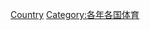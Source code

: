 {{Commons category|1924 in sports by country}}
{{Year by category
|m=1
|c=9
|d=2
|y=4
|cat=各國體育
|sortkey=1924
}}

[[Category:1924年體育|Country]]
[[Category:各年各国体育|Category:各年各国体育]]